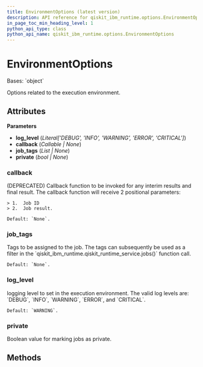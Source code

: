 ```yaml
---
title: EnvironmentOptions (latest version)
description: API reference for qiskit_ibm_runtime.options.EnvironmentOptions in the latest version of qiskit-ibm-runtime
in_page_toc_min_heading_level: 1
python_api_type: class
python_api_name: qiskit_ibm_runtime.options.EnvironmentOptions
---
```


# EnvironmentOptions

<Class id="qiskit_ibm_runtime.options.EnvironmentOptions" isDedicatedPage={true} github="https://github.com/Qiskit/qiskit-ibm-runtime/tree/stable/0.38/qiskit_ibm_runtime/options/environment_options.py#L28-L55" signature="EnvironmentOptions(log_level='WARNING', callback=None, job_tags=None, private=False)" modifiers="class">
  Bases: `object`

  Options related to the execution environment.

  ## Attributes

  **Parameters**

  *   **log\_level** (*Literal\['DEBUG', 'INFO', 'WARNING', 'ERROR', 'CRITICAL']*)
  *   **callback** (*Callable | None*)
  *   **job\_tags** (*List | None*)
  *   **private** (*bool | None*)

  ### callback

  <Attribute id="qiskit_ibm_runtime.options.EnvironmentOptions.callback" attributeTypeHint="Callable | None" attributeValue="None">
    (DEPRECATED) Callback function to be invoked for any interim results and final result. The callback function will receive 2 positional parameters:

    > 1.  Job ID
    > 2.  Job result.

    Default: `None`.
  </Attribute>

  ### job\_tags

  <Attribute id="qiskit_ibm_runtime.options.EnvironmentOptions.job_tags" attributeTypeHint="List | None" attributeValue="None">
    Tags to be assigned to the job. The tags can subsequently be used as a filter in the `qiskit_ibm_runtime.qiskit_runtime_service.jobs()` function call.

    Default: `None`.
  </Attribute>

  ### log\_level

  <Attribute id="qiskit_ibm_runtime.options.EnvironmentOptions.log_level" attributeTypeHint="Literal['DEBUG', 'INFO', 'WARNING', 'ERROR', 'CRITICAL']" attributeValue="'WARNING'">
    logging level to set in the execution environment. The valid log levels are: `DEBUG`, `INFO`, `WARNING`, `ERROR`, and `CRITICAL`.

    Default: `WARNING`.
  </Attribute>

  ### private

  <Attribute id="qiskit_ibm_runtime.options.EnvironmentOptions.private" attributeTypeHint="bool | None" attributeValue="False">
    Boolean value for marking jobs as private.
  </Attribute>

  ## Methods
</Class>

